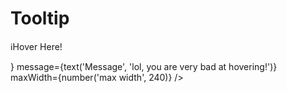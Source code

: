 

<Meta title="FDS|Popovers/Tooltip" decorators={[withKnobs]} component={Tooltip} />

# Tooltip

<Story name="Knobs">
  <Tooltip
    trigger={<p>ℹ️Hover Here!</p>}
    message={text('Message', 'lol, you are very bad at hovering!')}
    maxWidth={number('max width', 240)}
  />
</Story>

<Props of={Tooltip} />